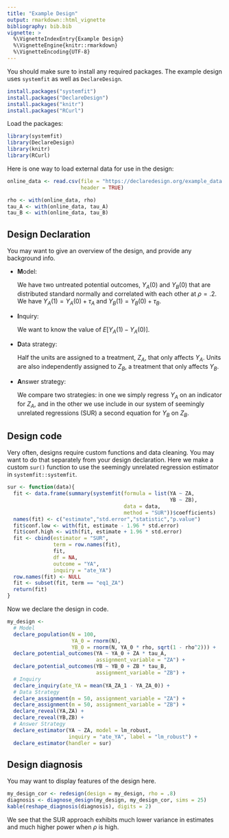 ```yaml
---
title: "Example Design"
output: rmarkdown::html_vignette
bibliography: bib.bib
vignette: >
  %\VignetteIndexEntry{Example Design}
  %\VignetteEngine{knitr::rmarkdown}
  %\VignetteEncoding{UTF-8}
---
```


You should make sure to install any required packages. The example design uses `systemfit` as well as `DeclareDesign`.

```r
install.packages("systemfit")
install.packages("DeclareDesign")
install.packages("knitr")
install.packages("RCurl")
```

Load the packages:

```r
library(systemfit)
library(DeclareDesign)
library(knitr)
library(RCurl)
```

Here is one way to load external data for use in the design:

```r
online_data <- read.csv(file = "https://declaredesign.org/example_data.csv",
                        header = TRUE)

rho <- with(online_data, rho)
tau_A <- with(online_data, tau_A)
tau_B <- with(online_data, tau_B)
```

## Design Declaration

You may want to give an overview of the design, and provide any background info.

- **M**odel: 
    
    We have two untreated potential outcomes, $Y_A(0)$ and $Y_B(0)$ that are distributed standard normally and correlated with each other at $\rho = .2$. We have $Y_A(1) = Y_A(0) + \tau_A$ and  $Y_B(1) = Y_B(0) + \tau_B$. 
  
- **I**nquiry: 
    
    We want to know the value of $E[Y_A(1) - Y_A(0)]$. 

- **D**ata strategy: 
    
    Half the units are assigned to a treatment, $Z_A$, that only affects $Y_A$. Units are also independently assigned to $Z_B$, a treatment that only affects $Y_B$. 

- **A**nswer strategy: 
    
    We compare two strategies: in one we simply regress $Y_A$ on an indicator for $Z_A$, and in the other we use include in our system of seemingly unrelated regressions (SUR) a second equation for $Y_B$ on $Z_B$. 

## Design code

Very often, designs require custom functions and data cleaning. You may want to do that separately from your design declaration. Here we make a custom `sur()` function to use the seemingly unrelated regression estimator in `systemfit::systemfit`. 

```r
sur <- function(data){
  fit <- data.frame(summary(systemfit(formula = list(YA ~ ZA, 
                                                     YB ~ ZB),
                                      data = data,
                                      method = "SUR"))$coefficients)
  names(fit) <- c("estimate","std.error","statistic","p.value")
  fit$conf.low <- with(fit, estimate - 1.96 * std.error)
  fit$conf.high <- with(fit, estimate + 1.96 * std.error)
  fit <- cbind(estimator = "SUR",
               term = row.names(fit),
               fit, 
               df = NA, 
               outcome = "YA",
               inquiry = "ate_YA")
  row.names(fit) <- NULL
  fit <- subset(fit, term == "eq1_ZA")
  return(fit)
}
```

Now we declare the design in code.

```r
my_design <- 
  # Model
  declare_population(N = 100,
                     YA_0 = rnorm(N),
                     YB_0 = rnorm(N, YA_0 * rho, sqrt(1 - rho^2))) +
  declare_potential_outcomes(YA ~ YA_0 + ZA * tau_A,
                             assignment_variable = "ZA") +
  declare_potential_outcomes(YB ~ YB_0 + ZB * tau_B,
                             assignment_variable = "ZB") +
  # Inquiry
  declare_inquiry(ate_YA = mean(YA_ZA_1 - YA_ZA_0)) +
  # Data Strategy
  declare_assignment(m = 50, assignment_variable = "ZA") +
  declare_assignment(m = 50, assignment_variable = "ZB") +
  declare_reveal(YA,ZA) +
  declare_reveal(YB,ZB) +
  # Answer Strategy
  declare_estimator(YA ~ ZA, model = lm_robust, 
                    inquiry = "ate_YA", label = "lm_robust") +
  declare_estimator(handler = sur) 
```


## Design diagnosis

You may want to display features of the design here.

```r
my_design_cor <- redesign(design = my_design, rho = .8)
diagnosis <- diagnose_design(my_design, my_design_cor, sims = 25)
kable(reshape_diagnosis(diagnosis), digits = 2)
```

We see that the SUR approach exhibits much lower variance in estimates and much higher power when $\rho$ is high.

